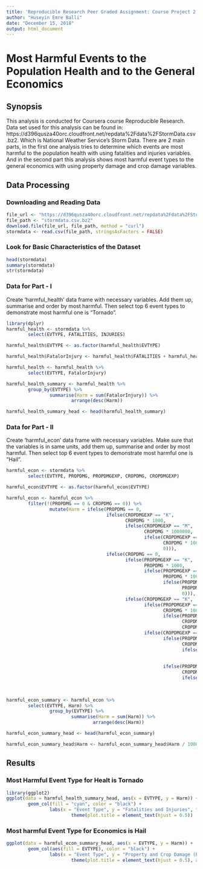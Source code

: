 ```yaml
---
title: 'Reproducible Research Peer Graded Assignment: Course Project 2'
author: "Huseyin Emre Balli"
date: "December 15, 2018"
output: html_document
---
```


# Most Harmful Events to the Population Health and to the General Economics

## Synopsis

This analysis is conducted for Coursera course Reproducible Research. Data set used for this analysis can be found in: https://d396qusza40orc.cloudfront.net/repdata%2Fdata%2FStormData.csv.bz2. Which is National Weather Service's Storm Data. There are 2 main parts, in the first one analysis tries to determine which events are most harmful to the population health with using fatalities and injuries variables. And in the second part this analysis shows most harmful event types to the general economics with using property damage and crop damage variables.

## Data Processing

### Downloading and Reading Data

```r
file_url <- "https://d396qusza40orc.cloudfront.net/repdata%2Fdata%2FStormData.csv.bz2"
file_path <- "stormdata.csv.bz2"
download.file(file_url, file_path, method = "curl")
stormdata <- read.csv(file_path, stringsAsFactors = FALSE)
```

### Look for Basic Characteristics of the Dataset

```r
head(stormdata)
summary(stormdata)
str(stormdata)
```

### Data for Part - I

Create 'harmful_health' data frame with necessary variables. Add them up, summarise and order by most harmful. Then select top 6 event types to demonstrate most harmful one is "Tornado".

```r
library(dplyr)
harmful_health <- stormdata %>%
        select(EVTYPE, FATALITIES, INJURIES)

harmful_health$EVTYPE <- as.factor(harmful_health$EVTYPE)

harmful_health$FatalorInjury <- harmful_health$FATALITIES + harmful_health$INJURIES

harmful_health <- harmful_health %>%
        select(EVTYPE, FatalorInjury)

harmful_health_summary <- harmful_health %>%
        group_by(EVTYPE) %>%
                summarise(Harm = sum(FatalorInjury)) %>%
                        arrange(desc(Harm))

harmful_health_summary_head <- head(harmful_health_summary)
```

### Data for Part - II

Create 'harmful_econ' data frame with necessary variables. Make sure that the variables is in same units, add them up, summarise and order by most harmful. Then select top 6 event types to demonstrate most harmful one is "Hail".

```r
harmful_econ <- stormdata %>%
        select(EVTYPE, PROPDMG, PROPDMGEXP, CROPDMG, CROPDMGEXP)

harmful_econ$EVTYPE <- as.factor(harmful_econ$EVTYPE)

harmful_econ <- harmful_econ %>%
        filter(!(PROPDMG == 0 & CROPDMG == 0)) %>%
                mutate(Harm = ifelse(PROPDMG == 0, 
                                     ifelse(CROPDMGEXP == "K", 
                                            CROPDMG * 1000, 
                                            ifelse(CROPDMGEXP == "M", 
                                                   CROPDMG * 1000000,
                                                   ifelse(CROPDMGEXP == "B", 
                                                          CROPDMG * 1000000000,
                                                          0))),
                                     ifelse(CROPDMG == 0,
                                            ifelse(PROPDMGEXP == "K",
                                                   PROPDMG * 1000,
                                                   ifelse(PROPDMGEXP == "M",
                                                          PROPDMG * 1000000,
                                                          ifelse(PROPDMGEXP == "B",
                                                                 PROPDMG * 1000000000,
                                                                 0))),
                                            ifelse(CROPDMGEXP == "K",
                                                   ifelse(PROPDMGEXP == "K",
                                                          CROPDMG * 1000 + PROPDMG * 1000,
                                                          ifelse(PROPDMGEXP == "M",
                                                                 CROPDMG * 1000 + PROPDMG * 1000000,
                                                                 CROPDMG * 1000 + PROPDMG * 1000000000)),
                                                   ifelse(CROPDMGEXP == "M",
                                                          ifelse(PROPDMGEXP == "K",
                                                                 CROPDMG * 1000000 + PROPDMG * 1000,
                                                                 ifelse(PROPDMGEXP == "M",
                                                                        CROPDMG * 1000000 + PROPDMG * 1000000,
                                                                        CROPDMG * 1000000 + PROPDMG * 1000000000)),
                                                          ifelse(PROPDMGEXP == "K",
                                                                 CROPDMG * 1000000000 + PROPDMG * 1000,
                                                                 ifelse(PROPDMGEXP == "M",
                                                                        CROPDMG * 1000000000 + PROPDMG * 1000000,
                                                                        CROPDMG * 1000000000 + PROPDMG * 1000000000)))))))

harmful_econ_summary <- harmful_econ %>%
        select(EVTYPE, Harm) %>%
                group_by(EVTYPE) %>%
                        summarise(Harm = sum(Harm)) %>%
                                arrange(desc(Harm))

harmful_econ_summary_head <- head(harmful_econ_summary)

harmful_econ_summary_head$Harm <- harmful_econ_summary_head$Harm / 1000000000
```

## Results

### Most Harmful Event Type for Healt is Tornado

```r
library(ggplot2)
ggplot(data = harmful_health_summary_head, aes(x = EVTYPE, y = Harm)) +
        geom_col(fill = "cyan", color = "black") +
                labs(x = "Event Type", y = "Fatalities and Injuries", title = "Most harmful events to the population health") +
                        theme(plot.title = element_text(hjust = 0.5))
```

### Most harmful Event Type for Economics is Hail

```r
ggplot(data = harmful_econ_summary_head, aes(x = EVTYPE, y = Harm)) +
        geom_col(aes(fill = EVTYPE), color = "black") +
                labs(x = "Event Type", y = "Property and Crop Damage (Billion $)", title = "Most harmful events to the general economics") +
                        theme(plot.title = element_text(hjust = 0.5), axis.text.x = element_blank())
```